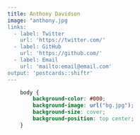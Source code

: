 ```yaml
---
title: Anthony Davidson
image: "anthony.jpg
links:
  - label: Twitter
    url: 'https://twitter.com/'
  - label: GitHub
    url: 'https://github.com/'
  - label: Email
    url: 'mailto:email@email.com'
output: 'postcards::shiftr'
---
```


```css
	body {
		background-color: #000;
		background-image: url("bg.jpg");
		background-size: cover;
		background-position: top center;
	}
```